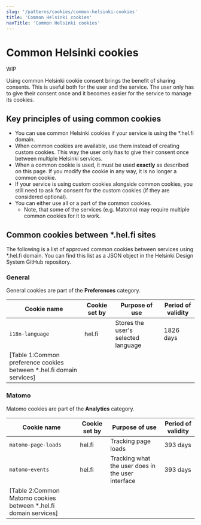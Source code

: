 ```yaml
---
slug: '/patterns/cookies/common-helsinki-cookies'
title: 'Common Helsinki cookies'
navTitle: 'Common Helsinki cookies'
---
```



# Common Helsinki cookies

<StatusLabel type="alert">WIP</StatusLabel>

<LeadParagraph>
  Using common Helsinki cookie consent brings the benefit of sharing consents. This is useful both for the user and the service. The user only has to give their consent once and it becomes easier for the service to manage its cookies.
</LeadParagraph>

## Key principles of using common cookies
- You can use common Helsinki cookies if your service is using the *.hel.fi domain.
- When common cookies are available, use them instead of creating custom cookies. This way the user only has to give their consent once between multiple Helsinki services.
- When a common cookie is used, it must be used **exactly** as described on this page. If you modify the cookie in any way, it is no longer a common cookie.
- If your service is using custom cookies alongside common cookies, you still need to ask for consent for the custom cookies (if they are considered optional).
- You can either use all or a part of the common cookies.
  - Note, that some of the services (e.g. Matomo) may require multiple common cookies for it to work.

## Common cookies between *.hel.fi sites
The following is a list of approved common cookies between services using *.hel.fi domain. You can find this list as a JSON object in the <Link href="https://github.com/City-of-Helsinki/helsinki-design-system/packages/react/src/components/cookieConsent/content.json" external>Helsinki Design System GitHub repository</Link>.

### General
General cookies are part of the **Preferences** category.

| Cookie name            | Cookie set by   | Purpose of use                                    | Period of validity  |
| ---------------------- | --------------- | ------------------------------------------------- | ------------------- |
| `i18n-language`        | hel.fi          | Stores the user's selected language               | 1826 days           |
[Table 1:Common preference cookies between *.hel.fi domain services]|

### Matomo
Matomo cookies are part of the **Analytics** category.

| Cookie name            | Cookie set by   | Purpose of use                                    | Period of validity  |
| ---------------------- | --------------- | ------------------------------------------------- | ------------------- |
| `matomo-page-loads`    | hel.fi          | Tracking page loads                               | 393 days            |
| `matomo-events`        | hel.fi          | Tracking what the user does in the user interface | 393 days            |
[Table 2:Common Matomo cookies between *.hel.fi domain services]|